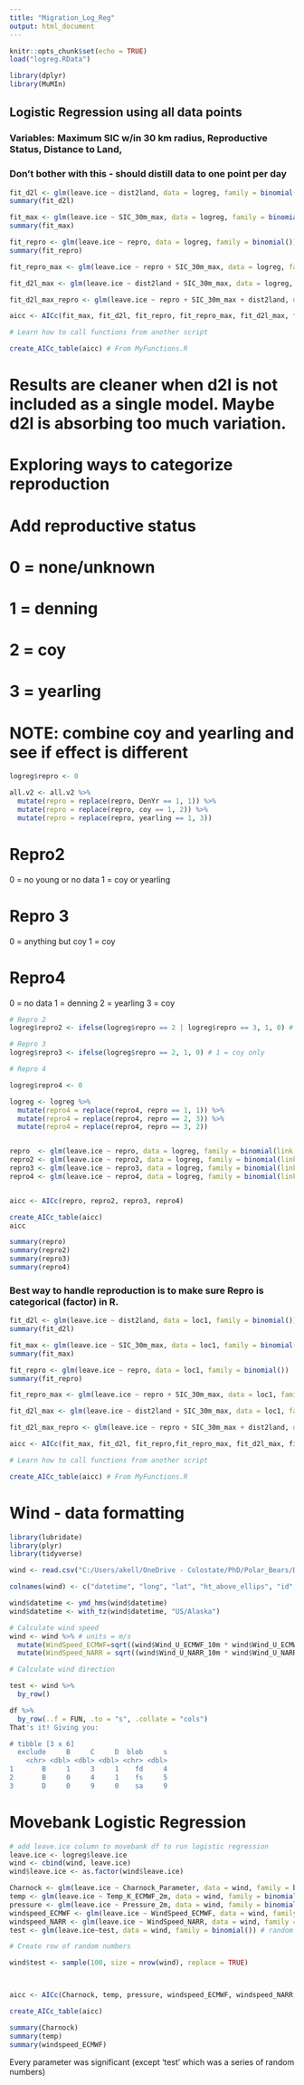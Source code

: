 ```yaml
---
title: "Migration_Log_Reg"
output: html_document
---
```


```r
knitr::opts_chunk$set(echo = TRUE)
load("logreg.RData")

library(dplyr)
library(MuMIn)
```

## Logistic Regression using all data points
### Variables: Maximum SIC w/in 30 km radius, Reproductive Status, Distance to Land, 
### Don't bother with this - should distill data to one point per day

```r
fit_d2l <- glm(leave.ice ~ dist2land, data = logreg, family = binomial())
summary(fit_d2l)

fit_max <- glm(leave.ice ~ SIC_30m_max, data = logreg, family = binomial())
summary(fit_max)

fit_repro <- glm(leave.ice ~ repro, data = logreg, family = binomial())
summary(fit_repro)

fit_repro_max <- glm(leave.ice ~ repro + SIC_30m_max, data = logreg, family = binomial())

fit_d2l_max <- glm(leave.ice ~ dist2land + SIC_30m_max, data = logreg, family = binomial())

fit_d2l_max_repro <- glm(leave.ice ~ repro + SIC_30m_max + dist2land, data = logreg, family = binomial())

aicc <- AICc(fit_max, fit_d2l, fit_repro, fit_repro_max, fit_d2l_max, fit_d2l_max_repro)

# Learn how to call functions from another script

create_AICc_table(aicc) # From MyFunctions.R
```

# Results are cleaner when d2l is not included as a single model. Maybe d2l is absorbing too much variation. 

# Exploring ways to categorize reproduction

# Add reproductive status 
# 0 = none/unknown
# 1 = denning
# 2 = coy
# 3 = yearling 
# NOTE: combine coy and yearling and see if effect is different

```r
logreg$repro <- 0

all.v2 <- all.v2 %>%
  mutate(repro = replace(repro, DenYr == 1, 1)) %>%
  mutate(repro = replace(repro, coy == 1, 2)) %>%
  mutate(repro = replace(repro, yearling == 1, 3))
```

# Repro2
0 = no young or no data
1 = coy or yearling

# Repro 3
0 = anything but coy
1 = coy

# Repro4
0 = no data
1 = denning
2 = yearling
3 = coy


```r
# Repro 2
logreg$repro2 <- ifelse(logreg$repro == 2 | logreg$repro == 3, 1, 0) # 1 = coy OR yearling

# Repro 3
logreg$repro3 <- ifelse(logreg$repro == 2, 1, 0) # 1 = coy only

# Repro 4

logreg$repro4 <- 0

logreg <- logreg %>%
  mutate(repro4 = replace(repro4, repro == 1, 1)) %>%
  mutate(repro4 = replace(repro4, repro == 2, 3)) %>%
  mutate(repro4 = replace(repro4, repro == 3, 2))


repro  <- glm(leave.ice ~ repro, data = logreg, family = binomial(link = 'logit'))
repro2 <- glm(leave.ice ~ repro2, data = logreg, family = binomial(link = 'logit'))
repro3 <- glm(leave.ice ~ repro3, data = logreg, family = binomial(link = 'logit'))
repro4 <- glm(leave.ice ~ repro4, data = logreg, family = binomial(link = 'logit'))


aicc <- AICc(repro, repro2, repro3, repro4)

create_AICc_table(aicc)
aicc

summary(repro)
summary(repro2)
summary(repro3)
summary(repro4)

```
### Best way to handle reproduction is to make sure Repro is categorical (factor) in R. 

```r
fit_d2l <- glm(leave.ice ~ dist2land, data = loc1, family = binomial())
summary(fit_d2l)

fit_max <- glm(leave.ice ~ SIC_30m_max, data = loc1, family = binomial())
summary(fit_max)

fit_repro <- glm(leave.ice ~ repro, data = loc1, family = binomial())
summary(fit_repro)

fit_repro_max <- glm(leave.ice ~ repro + SIC_30m_max, data = loc1, family = binomial())

fit_d2l_max <- glm(leave.ice ~ dist2land + SIC_30m_max, data = loc1, family = binomial())

fit_d2l_max_repro <- glm(leave.ice ~ repro + SIC_30m_max + dist2land, data = loc1, family = binomial())

aicc <- AICc(fit_max, fit_d2l, fit_repro,fit_repro_max, fit_d2l_max, fit_d2l_max_repro)

# Learn how to call functions from another script

create_AICc_table(aicc) # From MyFunctions.R
```

# Wind - data formatting

```r
library(lubridate)
library(plyr)
library(tidyverse)

wind <- read.csv("C:/Users/akell/OneDrive - Colostate/PhD/Polar_Bears/Data/Movebank_07032020.csv")

colnames(wind) <- c("datetime", "long", "lat", "ht_above_ellips", "id", "Charnock_Parameter", "Wind_U_ECMWF_10m", "Temp_K_ECMWF_2m", "Pressure_2m", "Wind_U_NARR_10m", "Wind_V_NARR_10m", "Temp_K_NARR_2m", "Pressure_Sea_Level_ECMWF", "Wind_V_ECMWF_10m")

wind$datetime <- ymd_hms(wind$datetime)
wind$datetime <- with_tz(wind$datetime, "US/Alaska")

# Calculate wind speed
wind <- wind %>% # units = m/s
  mutate(WindSpeed_ECMWF=sqrt((wind$Wind_U_ECMWF_10m * wind$Wind_U_ECMWF_10m) + (wind$Wind_V_ECMWF_10m * wind$Wind_V_ECMWF_10m))) %>%
  mutate(WindSpeed_NARR = sqrt((wind$Wind_U_NARR_10m * wind$Wind_U_NARR_10m) + (wind$Wind_V_NARR_10m * wind$Wind_V_NARR_10m)))

# Calculate wind direction

test <- wind %>%
  by_row()

df %>% 
  by_row(..f = FUN, .to = "s", .collate = "cols")
That's it! Giving you:

# tibble [3 x 6]
  exclude     B     C     D  blob     s
    <chr> <dbl> <dbl> <dbl> <chr> <dbl>
1       B     1     3     1    fd     4
2       B     0     4     1    fs     5
3       D     0     9     0    sa     9


```

# Movebank Logistic Regression

```r
# add leave.ice column to movebank df to run logistic regression
leave.ice <- logreg$leave.ice
wind <- cbind(wind, leave.ice)
wind$leave.ice <- as.factor(wind$leave.ice)

Charnock <- glm(leave.ice ~ Charnock_Parameter, data = wind, family = binomial())
temp <- glm(leave.ice ~ Temp_K_ECMWF_2m, data = wind, family = binomial())
pressure <- glm(leave.ice ~ Pressure_2m, data = wind, family = binomial())
windspeed_ECMWF <- glm(leave.ice ~ WindSpeed_ECMWF, data = wind, family = binomial())
windspeed_NARR <- glm(leave.ice ~ WindSpeed_NARR, data = wind, family = binomial())
test <- glm(leave.ice~test, data = wind, family = binomial()) # random numbers were not significant

# Create row of random numbers

wind$test <- sample(100, size = nrow(wind), replace = TRUE)



aicc <- AICc(Charnock, temp, pressure, windspeed_ECMWF, windspeed_NARR, test)

create_AICc_table(aicc)

summary(Charnock)
summary(temp)
summary(windspeed_ECMWF)
```

Every parameter was significant (except 'test' which was a series of random numbers)
